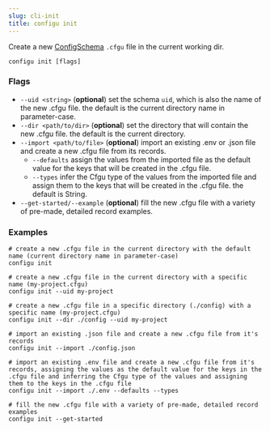 ```yaml
---
slug: cli-init
title: configu init
---
```


Create a new [ConfigSchema](/config-schema) `.cfgu` file in the current working dir.

```shell
configu init [flags]
```

### Flags

- `--uid <string>` (**optional**) set the schema `uid`, which is also the name of the new .cfgu file. the default is the current directory name in parameter-case.
- `--dir <path/to/dir>` (**optional**) set the directory that will contain the new .cfgu file. the default is the current directory.
- `--import <path/to/file>` (**optional**) import an existing .env or .json file and create a new .cfgu file from its records.
  - `--defaults` assign the values from the imported file as the default value for the keys that will be created in the .cfgu file.
  - `--types` infer the Cfgu type of the values from the imported file and assign them to the keys that will be created in the .cfgu file. the default is String.
- `--get-started/--example` (**optional**) fill the new .cfgu file with a variety of pre-made, detailed record examples.

### Examples

```shell
# create a new .cfgu file in the current directory with the default name (current directory name in parameter-case)
configu init

# create a new .cfgu file in the current directory with a specific name (my-project.cfgu)
configu init --uid my-project

# create a new .cfgu file in a specific directory (./config) with a specific name (my-project.cfgu)
configu init --dir ./config --uid my-project

# import an existing .json file and create a new .cfgu file from it's records
configu init --import ./config.json

# import an existing .env file and create a new .cfgu file from it's records, assigning the values as the default value for the keys in the .cfgu file and inferring the Cfgu type of the values and assigning them to the keys in the .cfgu file
configu init --import ./.env --defaults --types

# fill the new .cfgu file with a variety of pre-made, detailed record examples
configu init --get-started
```
